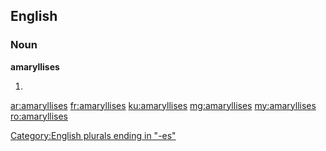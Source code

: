 ==English==

===Noun===
'''amaryllises'''

# {{plural of|amaryllis}}

[[Category:English plurals ending in "-es"]]

[[ar:amaryllises]]
[[fr:amaryllises]]
[[ku:amaryllises]]
[[mg:amaryllises]]
[[my:amaryllises]]
[[ro:amaryllises]]